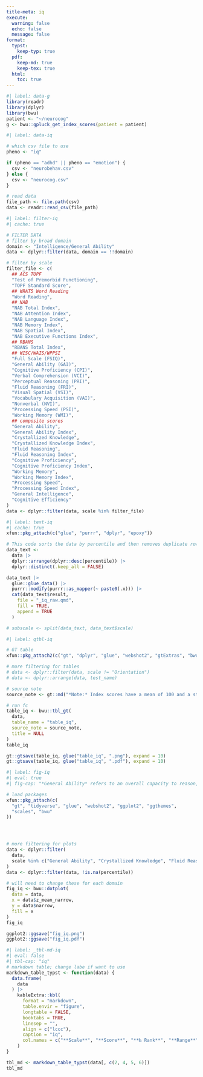 ```yaml
---
title-meta: iq
execute:
  warning: false
  echo: false
  message: false
format:
  typst:
    keep-typ: true
  pdf:
    keep-md: true
    keep-tex: true
  html: 
    toc: true
---
```


<!-- ### General Cognitive Ability -->

```r
#| label: data-g
library(readr)
library(dplyr)
library(bwu)
patient <- "~/neurocog"
g <- bwu::gpluck_get_index_scores(patient = patient)
```


```r
#| label: data-iq

# which csv file to use
pheno <- "iq"

if (pheno == "adhd" || pheno == "emotion") {
  csv <- "neurobehav.csv"
} else {
  csv <- "neurocog.csv"
}

# read data
file_path <- file.path(csv)
data <- readr::read_csv(file_path)

```

```r
#| label: filter-iq
#| cache: true

# FILTER DATA
# filter by broad domain
domain <- "Intelligence/General Ability"
data <- dplyr::filter(data, domain == !!domain)

# filter by scale
filter_file <- c(
  ## ACS TOPF
  "Test of Premorbid Functioning",
  "TOPF Standard Score",
  ## WRAT5 Word Reading
  "Word Reading",
  ## NAB
  "NAB Total Index",
  "NAB Attention Index",
  "NAB Language Index",
  "NAB Memory Index",
  "NAB Spatial Index",
  "NAB Executive Functions Index",
  ## RBANS
  "RBANS Total Index",
  ## WISC/WAIS/WPPSI
  "Full Scale (FSIQ)",
  "General Ability (GAI)",
  "Cognitive Proficiency (CPI)",
  "Verbal Comprehension (VCI)",
  "Perceptual Reasoning (PRI)",
  "Fluid Reasoning (FRI)",
  "Visual Spatial (VSI)",
  "Vocabulary Acquisition (VAI)",
  "Nonverbal (NVI)",
  "Processing Speed (PSI)",
  "Working Memory (WMI)",
  ## composite scores
  "General Ability",
  "General Ability Index",
  "Crystallized Knowledge",
  "Crystallized Knowledge Index",
  "Fluid Reasoning",
  "Fluid Reasoning Index",
  "Cognitive Proficiency",
  "Cognitive Proficiency Index",
  "Working Memory",
  "Working Memory Index",
  "Processing Speed",
  "Processing Speed Index",
  "General Intelligence",
  "Cognitive Efficiency"
)
data <- dplyr::filter(data, scale %in% filter_file)

```


```r
#| label: text-iq
#| cache: true
xfun::pkg_attach(c("glue", "purrr", "dplyr", "epoxy"))

# This code sorts the data by percentile and then removes duplicate rows based on the percentile variable. The resulting data is then converted to text and appended to the _academics_raw.qmd file.
data_text <-
  data |>
  dplyr::arrange(dplyr::desc(percentile)) |>
  dplyr::distinct(.keep_all = FALSE)

data_text |>
  glue::glue_data() |>
  purrr::modify(purrr::as_mapper(~ paste0(.x))) |>
  cat(data_text$result,
    file = "_iq_raw.qmd",
    fill = TRUE,
    append = TRUE
  )

# subscale <- split(data_text, data_text$scale)
```


```r
#| label: qtbl-iq

# GT table
xfun::pkg_attach2(c("gt", "dplyr", "glue", "webshot2", "gtExtras", "bwu"))

# more filtering for tables
# data <- dplyr::filter(data, scale != "Orientation")
# data <- dplyr::arrange(data, test_name)

# source note
source_note <- gt::md("*Note:* Index scores have a mean of 100 and a standard deviation of 15.")

# run fc
table_iq <- bwu::tbl_gt(
  data,
  table_name = "table_iq",
  source_note = source_note,
  title = NULL
)
table_iq

gt::gtsave(table_iq, glue("table_iq", ".png"), expand = 10)
gt::gtsave(table_iq, glue("table_iq", ".pdf"), expand = 10)

```

```{=typst}
<qtbl-iq>
#figure([#image("table_iq.png", width: 70%)],
  caption: [
    Composite intellectual and neuropsychological index scores
  ],
  kind: "qtbl",
  supplement: [Table],
)
```
```r
#| label: fig-iq
#| eval: true
#| fig-cap: "*General Ability* refers to an overall capacity to reason, to solve problems, and to learn useful information. *Crystallized Knowledge* refers to the ability to learn and use language to reason and understand how the world works. *Fluid Reasoning* refers to the ability to use logical reasoning to figure things out without being told exactly how things work, analyze and solve novel problems, identify patterns and relationships that underpin these problems, and apply logic."

# load packages
xfun::pkg_attach(c(
  "gt", "tidyverse", "glue", "webshot2", "ggplot2", "ggthemes",
  "scales", "bwu"
))




# more filtering for plots
data <- dplyr::filter(
  data,
  scale %in% c("General Ability", "Crystallized Knowledge", "Fluid Reasoning")
)
data <- dplyr::filter(data, !is.na(percentile))

# will need to change these for each domain
fig_iq <- bwu::dotplot(
  data = data,
  x = data$z_mean_narrow,
  y = data$narrow,
  fill = x
)
fig_iq

ggplot2::ggsave("fig_iq.png")
ggplot2::ggsave("fig_iq.pdf")

```

```r
#| label: _tbl-md-iq
#| eval: false
#| tbl-cap: "iq"
# markdown table; change labe if want to use
markdown_table_typst <- function(data) {
  data.frame(
    data
  ) |>
    kableExtra::kbl(
      format = "markdown",
      table.envir = "figure",
      longtable = FALSE,
      booktabs = TRUE,
      linesep = "",
      align = c("lccc"),
      caption = "iq",
      col.names = c("**Scale**", "**Score**", "**‰ Rank**", "**Range**")
    )
}

tbl_md <- markdown_table_typst(data[, c(2, 4, 5, 6)])
tbl_md
```
